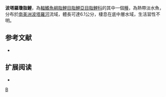 {{Speciesbox 
| taxon = Jupiaba potaroensis
| status = NE
| status_system = IUCN3.1
| authority =  [[Eigenmann|Eigenmann]], 1909
| synonyms = *''Astyanax potaroensis''<br /><small>Eigenmann, 1909</small>
}}
'''波塔羅瓊脂鯉'''，為[[輻鰭魚綱|輻鰭魚綱]][[脂鯉目|脂鯉目]][[脂鯉亞目|脂鯉亞目]][[脂鯉科|脂鯉科]]的其中一個[[種|種]]，為熱帶淡水魚，分布於[[南美洲|南美洲]][[波塔羅河|波塔羅河]]流域，體長可達6.1公分，棲息在底中層水域，生活習性不明。

==参考文献==
{{refbegin}}
*{{FishBase_species|genus=Jupiaba|species=potaroensis|year=2013|month=12}}
{{refend}}

== 扩展阅读 ==
{{refbegin}}
*{{wikispecies-inline|Jupiaba potaroensis|波塔羅瓊脂鯉}}
{{refend}}
{{Taxonbar|from=Q5390583}}

[[Category:瓊脂鯉屬|B]]


{{魚類小作品}}